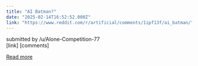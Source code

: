 ```yaml
---
title: "AI Batman?"
date: "2025-02-14T16:52:52.000Z"
link: "https://www.reddit.com/r/artificial/comments/1ipf13f/ai_batman/"
---
```


submitted by    /u/Alone-Competition-77  
 [link]   [comments]

[Read more](https://www.reddit.com/r/artificial/comments/1ipf13f/ai_batman/)
